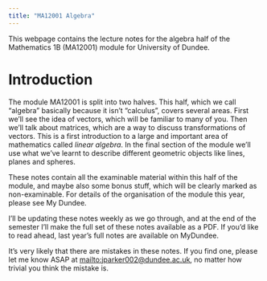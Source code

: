 ```yaml
---
title: "MA12001 Algebra"
---
```


This webpage contains the lecture notes for the algebra half of the Mathematics 1B (MA12001) module for University of Dundee.

# Introduction
The module MA12001 is split into two halves. This half, which we call "algebra" basically because it isn't "calculus", covers several areas. First we'll see the idea of vectors, which will be familiar to many of you. Then we'll talk about matrices, which are a way to discuss transformations of vectors. This is a first introduction to a large and important area of mathematics called _linear algebra_. In the final section of the module we'll use what we've learnt to describe different geometric objects like lines, planes and spheres.

These notes contain all the examinable material within this half of the module, and maybe also some bonus stuff, which will be clearly marked as non-examinable. For details of the organisation of the module this year, please see My Dundee.

I'll be updating these notes weekly as we go through, and at the end of the semester I'll make the full set of these notes available as a PDF. If you'd like to read ahead, last year's full notes are available on MyDundee.

It's very likely that there are mistakes in these notes. If you find one, please let me know ASAP at <mailto:jparker002@dundee.ac.uk>, no matter how trivial you think the mistake is.